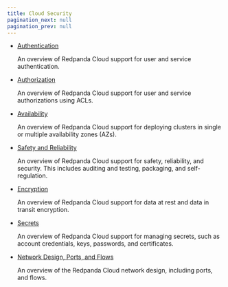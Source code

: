 ```yaml
---
title: Cloud Security
pagination_next: null
pagination_prev: null
---
```


- [Authentication](../SECURITY/cloud-authentication)

   An overview of Redpanda Cloud support for user and service authentication.

- [Authorization](../SECURITY/authorization/cloud-authorization)

   An overview of Redpanda Cloud support for user and service authorizations using ACLs.

- [Availability](../SECURITY/cloud-availability)

    An overview of Redpanda Cloud support for deploying clusters in single or multiple availability zones (AZs).


- [Safety and Reliability](../SECURITY/cloud-safety-reliability)

    An overview of Redpanda Cloud support for safety, reliability, and security. This includes auditing and testing, packaging, and self-regulation.

- [Encryption](../SECURITY/cloud-encryption)

   An overview of Redpanda Cloud support for data at rest and data in transit encryption.

- [Secrets](../SECURITY/secrets)

   An overview of Redpanda Cloud support for managing secrets, such as account credentials, keys, passwords, and certificates.

- [Network Design, Ports, and Flows](../SECURITY/cloud-security-network)

  An overview of the Redpanda Cloud network design, including ports, and flows.
